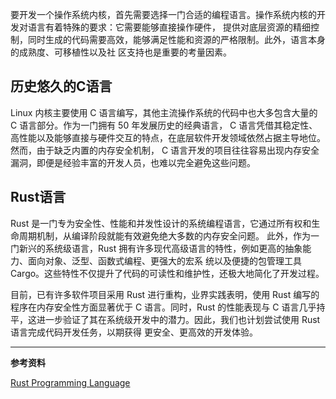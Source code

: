 要开发一个操作系统内核，首先需要选择一门合适的编程语言。操作系统内核的开发对语言有着特殊的要求：它需要能够直接操作硬件，
提供对底层资源的精细控制，同时生成的代码需要高效，能够满足性能和资源的严格限制。此外，语言本身的成熟度、可移植性以及社
区支持也是重要的考量因素。

## 历史悠久的C语言

Linux 内核主要使用 C 语言编写，其他主流操作系统的代码中也大多包含大量的 C 语言部分。作为一门拥有 50 年发展历史的经典语言，
C 语言凭借其稳定性、高性能以及能够直接与硬件交互的特点，在底层软件开发领域依然占据主导地位。然而，由于缺乏内置的内存安全机制，
C 语言开发的项目往往容易出现内存安全漏洞，即便是经验丰富的开发人员，也难以完全避免这些问题。

## Rust语言

Rust 是一门专为安全性、性能和并发性设计的系统编程语言，它通过所有权和生命周期机制，从编译阶段就能有效避免绝大多数的内存安全问题。
此外，作为一门新兴的系统级语言，Rust 拥有许多现代高级语言的特性，例如更高的抽象能力、面向对象、泛型、函数式编程、更强大的宏系
统以及便捷的包管理工具 Cargo。这些特性不仅提升了代码的可读性和维护性，还极大地简化了开发过程。

目前，已有许多软件项目采用 Rust 进行重构，业界实践表明，使用 Rust 编写的程序在内存安全性方面显著优于 C 语言。同时，Rust 
的性能表现与 C 语言几乎持平，这进一步验证了其在系统级开发中的潜力。因此，我们也计划尝试使用 Rust 语言完成代码开发任务，以期获得
更安全、更高效的开发体验。

------------

**参考资料**

[Rust Programming Language](https://www.rust-lang.org/)